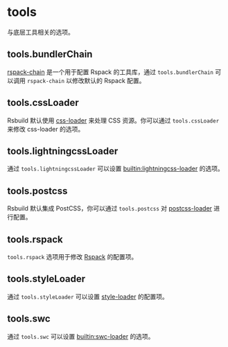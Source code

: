 
# tools

与底层工具相关的选项。

## tools.bundlerChain <RsbuildDocBadge path="/config/tools/bundler-chain" text="tools.bundlerChain" />

[rspack-chain](https://github.com/rspack-contrib/rspack-chain) 是一个用于配置 Rspack 的工具库，通过 `tools.bundlerChain` 可以调用 `rspack-chain` 以修改默认的 Rspack 配置。

## tools.cssLoader <RsbuildDocBadge path="/config/tools/css-loader" text="tools.cssLoader" />

Rsbuild 默认使用 [css-loader](https://github.com/webpack-contrib/css-loader) 来处理 CSS 资源。你可以通过 `tools.cssLoader` 来修改 css-loader 的选项。

## tools.lightningcssLoader <RsbuildDocBadge path="/config/tools/lightningcss-loader" text="tools.lightningcssLoader" />

通过 `tools.lightningcssLoader` 可以设置 [builtin:lightningcss-loader](https://rspack.dev/zh/guide/features/builtin-lightningcss-loader) 的选项。

## tools.postcss <RsbuildDocBadge path="/config/tools/postcss" text="tools.postcss" />

Rsbuild 默认集成 PostCSS，你可以通过 `tools.postcss` 对 [postcss-loader](https://github.com/webpack-contrib/postcss-loader) 进行配置。

## tools.rspack <RsbuildDocBadge path="/config/tools/rspack" text="tools.rspack" />

`tools.rspack` 选项用于修改 [Rspack](https://rspack.dev/zh/config/index) 的配置项。

## tools.styleLoader <RsbuildDocBadge path="/config/tools/style-loader" text="tools.styleLoader" />

通过 `tools.styleLoader` 可以设置 [style-loader](https://github.com/webpack-contrib/style-loader) 的配置项。

## tools.swc <RsbuildDocBadge path="/config/tools/swc" text="tools.swc" />

通过 `tools.swc` 可以设置 [builtin:swc-loader](https://rspack.dev/zh/guide/features/builtin-swc-loader) 的选项。
